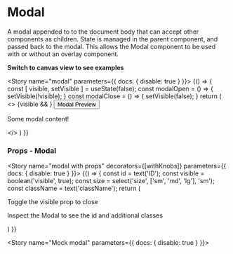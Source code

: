 

<Meta title="Components|Modal" component={Modal} />

# Modal

A modal appended to to the document body that can accept other components as children. State is managed in the parent component, and passed back to the modal.
This allows the Modal component to be used with or without an overlay component.

**Switch to canvas view to see examples**



<Story name="modal" parameters={{ docs: { disable: true } }}>
  {() => {
    const [ visible, setVisible ] = useState(false);
    const modalOpen = () => {
      setVisible(!visible);
    }
    const modalClose = () => {
      setVisible(false);
    }
    return (
      <>
        {visible && <Overlay opacityLevel={0.3} onClose={modalClose} />}
        <Button id='preview-btn' variant='secondary' handleClick={modalOpen}>
          Modal Preview
        </Button>
        <Modal id='preview-modal' visible={visible} handleClose={modalClose} size="sm">
          <p>Some modal content!</p>
        </Modal>
      </>
    )
  }}
</Story>


### Props - Modal
<Props of={Modal} />

<Story name="modal with props" decorators={[withKnobs]} parameters={{ docs: { disable: true } }}>
  {() => {
    const id = text('ID');
    const visible = boolean('visible', true);
    const size = select('size', ['sm', 'md', 'lg'], 'sm');
    const className = text('className');
    return (
      <Modal id={id} visible={visible} className={className} size={size}>
        <p>Toggle the visible prop to close</p>
        <p>Inspect the Modal to see the id and additional classes</p>
      </Modal>
    )
  }}
</Story>

<Story name="Mock modal" parameters={{ docs: { disable: true } }}>
  <ModalView />
</Story>
